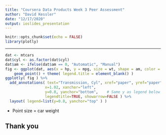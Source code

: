 ```yaml
---
title: "Coursera Data Products Week 3 Peer Assessment"
author: "David Kessler"
date: "12/17/2020"
output: ioslides_presentation
---
```


```r
knitr::opts_chunk$set(echo = FALSE)
library(plotly)
```

***

```r
dat <- mtcars
dat$cyl <- as.factor(dat$cyl)
dat$am <- ifelse(dat$am == 0, "Automatic", "Manual")
fig <- ggplot(dat, aes(x = hp, y = mpg, size = wt, shape = am, color = cyl)) +
    geom_point() + theme( legend.title = element_blank() )
ggplotly( fig ) %>%
  add_annotations( text="Transmission, Cyl", xref="paper", yref="paper",
                  x=1.02, xanchor="left",
                  y=0.8, yanchor="bottom",    # Same y as legend below
                  legendtitle=TRUE, showarrow=FALSE ) %>%
  layout( legend=list(y=0.8, yanchor="top" ) )
```
- Point size = car weight  

## Thank you